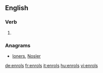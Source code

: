 ==English==

===Verb===
{{head|en}}

# {{en-third-person singular of|enrol}}

===Anagrams===
* [[loners#English|loners]], [[Nosler#English|Nosler]]

[[de:enrols]]
[[fr:enrols]]
[[it:enrols]]
[[hu:enrols]]
[[vi:enrols]]